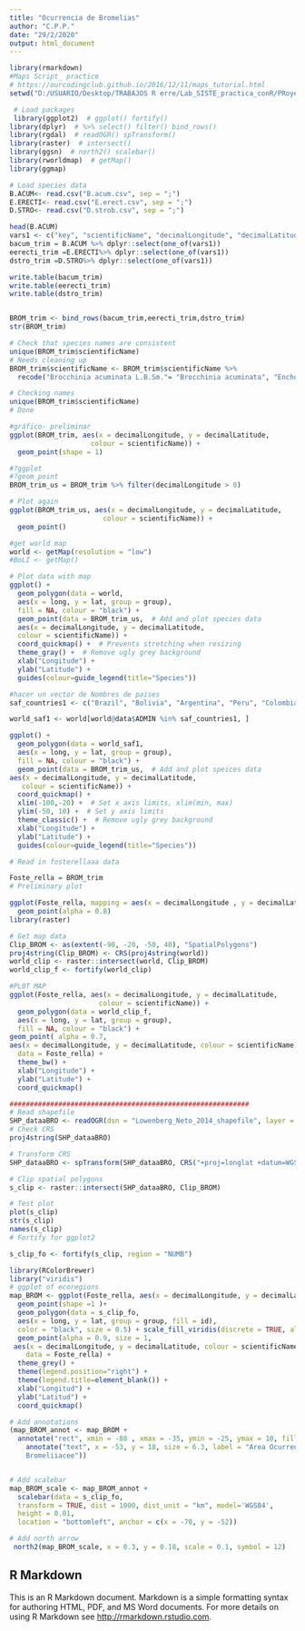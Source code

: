 ---
title: "Ocurrencia de Bromelias"
author: "C.P.P."
date: "29/2/2020"
output: html_document
---

```{r setup, include=TRUE, echo=TRUE, fig.height= 6, fig.width=12,cache.rebuild=FALSE, results='hide', tidy=TRUE, warning=FALSE}
library(rmarkdown)
#Maps Script_ practice
# https://ourcodingclub.github.io/2016/12/11/maps_tutorial.html
setwd("D:/USUARIO/Desktop/TRABAJOS R erre/Lab_SISTE_practica_conR/PRoyecSISTE")

 # Load packages
 library(ggplot2)  # ggplot() fortify()
library(dplyr)  # %>% select() filter() bind_rows()
library(rgdal)  # readOGR() spTransform()
library(raster)  # intersect()
library(ggsn)  # north2() scalebar()
library(rworldmap)  # getMap()
library(ggmap)

# Load species data
B.ACUM<- read.csv("B.acum.csv", sep = ";")
E.ERECTI<- read.csv("E.erect.csv", sep = ";")
D.STRO<- read.csv("D.strob.csv", sep = ";")

head(B.ACUM)
vars1 <- c("key", "scientificName", "decimalLongitude", "decimalLatitude")
bacum_trim = B.ACUM %>% dplyr::select(one_of(vars1))
eerecti_trim =E.ERECTI%>% dplyr::select(one_of(vars1))
dstro_trim =D.STRO%>% dplyr::select(one_of(vars1))

write.table(bacum_trim)
write.table(eerecti_trim)
write.table(dstro_trim)


BROM_trim <- bind_rows(bacum_trim,eerecti_trim,dstro_trim)
str(BROM_trim)

# Check that species names are consistent
unique(BROM_trim$scientificName)
# Needs cleaning up 
BROM_trim$scientificName <- BROM_trim$scientificName %>%
  recode("Brocchinia acuminata L.B.Sm."= "Brocchinia acuminata", "Encholirium erectiflorum L.B.Sm." = "Encholirium erectiflorum", "Deuterocohnia strobilifera var. strobilifera" = "Deuterocohnia strobilifera","Deuterocohnia strobilifera var. inermis L.B.Sm." = "Deuterocohnia strobilifera","Deuterocohnia strobilifera Mez" = "Deuterocohnia strobilifera")

# Checking names
unique(BROM_trim$scientificName)
# Done

#gráfico- preliminar
ggplot(BROM_trim, aes(x = decimalLongitude, y = decimalLatitude, 
                    colour = scientificName)) +
  geom_point(shape = 1)

#?ggplot
#?geom_point
BROM_trim_us = BROM_trim %>% filter(decimalLongitude > 0)

# Plot again
ggplot(BROM_trim_us, aes(x = decimalLongitude, y = decimalLatitude, 
                       colour = scientificName)) +
  geom_point()

#get world map
world <- getMap(resolution = "low")
#BoLI <- getMap()

# Plot data with map
ggplot() +
  geom_polygon(data = world, 
  aes(x = long, y = lat, group = group),
  fill = NA, colour = "black") + 
  geom_point(data = BROM_trim_us,  # Add and plot species data
  aes(x = decimalLongitude, y = decimalLatitude, 
  colour = scientificName)) +
  coord_quickmap() +  # Prevents stretching when resizing
  theme_gray() +  # Remove ugly grey background
  xlab("Longitude") +
  ylab("Latitude") + 
  guides(colour=guide_legend(title="Species"))

#hacer un vector de Nombres de paises
saf_countries1 <- c("Brazil", "Bolivia", "Argentina", "Peru", "Colombia", "Ecuador", "Venezuela", "Paraguay", "Uruguay", "Guyana", "Chile", "Panama")

world_saf1 <- world[world@data$ADMIN %in% saf_countries1, ]

ggplot() +
  geom_polygon(data = world_saf1, 
  aes(x = long, y = lat, group = group),
  fill = NA, colour = "black") + 
  geom_point(data = BROM_trim_us,  # Add and plot speices data
aes(x = decimalLongitude, y = decimalLatitude, 
   colour = scientificName)) +
  coord_quickmap() + 
  xlim(-100,-20) +  # Set x axis limits, xlim(min, max)
  ylim(-50, 10) +  # Set y axis limits
  theme_classic() +  # Remove ugly grey background
  xlab("Longitude") +
  ylab("Latitude") + 
  guides(colour=guide_legend(title="Species"))

# Read in fosterellaaa data

Foste_rella = BROM_trim
# Preliminary plot

ggplot(Foste_rella, mapping = aes(x = decimalLongitude , y = decimalLatitude)) +
  geom_point(alpha = 0.8)
library(raster)

# Get map data
Clip_BROM <- as(extent(-90, -20, -50, 40), "SpatialPolygons")
proj4string(Clip_BROM) <- CRS(proj4string(world))
world_clip <- raster::intersect(world, Clip_BROM)
world_clip_f <- fortify(world_clip)

#PL0T MAP
ggplot(Foste_rella, aes(x = decimalLongitude, y = decimalLatitude, 
                      colour = scientificName)) + 
  geom_polygon(data = world_clip_f, 
  aes(x = long, y = lat, group = group),
  fill = NA, colour = "black") + 
geom_point( alpha = 0.7,
aes(x = decimalLongitude, y = decimalLatitude, colour = scientificName),
  data = Foste_rella) +
  theme_bw() +
  xlab("Longitude") +
  ylab("Latitude") + 
  coord_quickmap()

###########################################################
# Read shapefile
SHP_dataaBRO <- readOGR(dsn = "Lowenberg_Neto_2014_shapefile", layer = "Lowenberg_Neto_2014")
# Check CRS
proj4string(SHP_dataaBRO)

# Transform CRS
SHP_dataaBRO <- spTransform(SHP_dataaBRO, CRS("+proj=longlat +datum=WGS84"))

# Clip spatial polygons
s_clip <- raster::intersect(SHP_dataaBRO, Clip_BROM)

# Test plot 
plot(s_clip)
str(s_clip)
names(s_clip)
# Fortify for ggplot2

s_clip_fo <- fortify(s_clip, region = "NUMB")

library(RColorBrewer)
library("viridis")
# ggplot of ecoregions
map_BROM <- ggplot(Foste_rella, aes(x = decimalLongitude, y = decimalLatitude)) +
  geom_point(shape =1 )+
  geom_polygon(data = s_clip_fo,
  aes(x = long, y = lat, group = group, fill = id),
  color = "black", size = 0.5) + scale_fill_viridis(discrete = TRUE, alpha = 0.7)+
  geom_point(alpha = 0.9, size = 1,
 aes(x = decimalLongitude, y = decimalLatitude, colour = scientificName),
    data = Foste_rella) +
  theme_grey() +
  theme(legend.position="right") +
  theme(legend.title=element_blank()) + 
  xlab("Longitud") +
  ylab("Latitud") + 
  coord_quickmap()

# Add annotations
(map_BROM_annot <- map_BROM +
  annotate("rect", xmin = -88 , xmax = -35, ymin = -25, ymax = 10, fill="red4", alpha=0.25) +
    annotate("text", x = -53, y = 18, size = 6.3, label = "Area Ocurrencia
    Bromeliiacee"))


# Add scalebar
map_BROM_scale <- map_BROM_annot +
  scalebar(data = s_clip_fo,
  transform = TRUE, dist = 1000, dist_unit = "km", model='WGS84',
  height = 0.01, 
  location = "bottomleft", anchor = c(x = -70, y = -52))

# Add north arrow
 north2(map_BROM_scale, x = 0.3, y = 0.18, scale = 0.1, symbol = 12)
```

## R Markdown

This is an R Markdown document. Markdown is a simple formatting syntax for authoring HTML, PDF, and MS Word documents. For more details on using R Markdown see <http://rmarkdown.rstudio.com>.
